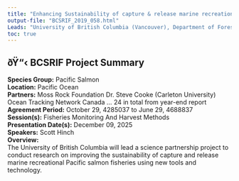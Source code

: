 ```yaml
---
title: "Enhancing Sustainability of capture & release marine recreational Pacific salmon fisheries using new tools/technology"
output-file: "BCSRIF_2019_058.html"
Leads: "University of British Columbia (Vancouver), Department of Forest and Conservation Sciences"
toc: true
---
```


## ðŸ“‹ BCSRIF Project Summary

**Species Group:** Pacific Salmon  
**Location:** Pacific Ocean  
**Partners:** Moss Rock Foundation
Dr. Steve Cooke (Carleton University)
Ocean Tracking Network Canada
... 24 in total from year-end report  
**Agreement Period:** October 29, 4285037 to June 29, 4688837  
**Session(s):** Fisheries Monitoring And Harvest Methods  
**Presentation Date(s):** December 09, 2025  
**Speakers:** Scott Hinch  
**Overview:**  
The University of British Columbia will lead a science partnership project to conduct research on improving the sustainability of capture and release marine recreational Pacific salmon fisheries using new tools and technology.   

